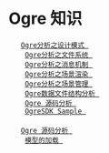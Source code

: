 = Ogre 知识 =
	[[OgreSource/designmode|Ogre分析之设计模式 ]]<br />
	[[OgreSource/filesystem|Ogre分析之文件系统 ]]<br />
	[[OgreSource/ogremessage|Ogre分析之消息机制 ]]<br />
	[[OgreSource/SceneRender|Ogre分析之场景渲染 ]]<br />
	[[OgreSource/SceneManage|Ogre分析之场景管理 ]]<br />
	[[OgreSource/DataFileStruct|Ogre数据文件结构分析 ]]<br />
	[[OgreSource/OgreSource|Ogre 源码分析 ]]<br />
	[[sample/Sample|OgreSDK Sample ]]<br />

	[[OgreSource/OgreSource|Ogre 源码分析 ]]<br />
	[[OgreSource/modelloader|模型的加载 ]]<br />
	
